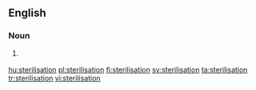 {{also|Sterilisation|stérilisation}}
==English==

===Noun===
{{en-noun}}

# {{lb|en|British}} {{alternative spelling of|sterilization|lang=en}}

[[hu:sterilisation]]
[[pl:sterilisation]]
[[fi:sterilisation]]
[[sv:sterilisation]]
[[ta:sterilisation]]
[[tr:sterilisation]]
[[vi:sterilisation]]